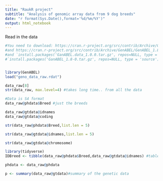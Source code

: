 ```yaml
---
title: "RaukR project"
subtitle: "Analysis of genomic array data from 9 dog breeds"
date: "r format(Sys.Date(),format='%d/%m/%Y')"
output: html_notebook
---
```


Read in the data
```r

#You need to download: https://cran.r-project.org/src/contrib/Archive/GenABEL.data/GenABEL.data_1.0.0.tar.gz
#and https://cran.r-project.org/src/contrib/Archive/GenABEL/GenABEL_1.8-0.tar.gz
#and `install.packages('GanABEL.data_1.0.0.tar.gz', repos=NULL, type = 'source')`
#`install.packages('GanABEL_1.8-0.tar.gz', repos=NULL, type = 'source')` (edited


library(GenABEL)
load("geno_data_raw.rdat")

data_raw[8]
str(data_raw, max.level=4) #takes long time.. from all the data

#Data is S4 format
data_raw@phdata$Breed #just the breeds

data_raw@gtdata@idnames
data_raw@gtdata@coding

str(data_raw@phdata$Breed,list.len = 5)

str(data_raw@gtdata@idnames,list.len = 5)

str(data_raw@gtdata@chromosome)

library(tidyverse)
IDBreed <- tibble(data_raw@phdata$Breed,data_raw@gtdata@idnames) #table of a table :D

phdata <- data_raw@phdata

p <- summary(data_raw@gtdata)#summary of the genetic data
```

